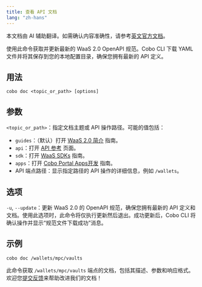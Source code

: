 ```yaml
---
title: 查看 API 文档
lang: "zh-hans"
---
```

<Note>本文档由 AI 辅助翻译。如需确认内容准确性，请参考[英文官方文档](https://www.cobo.com/developers/v2/guides/overview/introduction)。</Note>

使用此命令获取并更新最新的 WaaS 2.0 OpenAPI 规范。Cobo CLI 下载 YAML 文件并将其保存到您的本地配置目录，确保您拥有最新的 API 定义。

## 用法

```shell
cobo doc <topic_or_path> [options]
```

## 参数

`<topic_or_path>`：指定文档主题或 API 操作路径。可能的值包括：
   - `guides`：（默认）打开 [WaaS 2.0 简介](/v2_cn/guides/overview/introduction) 指南。
   - `api`：打开 [API 参考](/v2/api-references/playground) 页面。
   - `sdk`：打开 [WaaS SDKs](/v2_cn/developer-tools/quickstart-python) 指南。
   - `apps`：打开 [Cobo Portal Apps开发](/v2_cn/apps/introduction) 指南。
   - API 端点路径：显示指定路径的 API 操作的详细信息，例如 `/wallets`。

## 选项

`-u`, `--update`：更新 WaaS 2.0 的 OpenAPI 规范，确保您拥有最新的 API 定义和文档。使用此选项时，此命令将仅执行更新然后退出。成功更新后，Cobo CLI 将确认操作并显示“规范文件下载成功”消息。

## 示例

```shell
cobo doc /wallets/mpc/vaults
```

此命令获取 `/wallets/mpc/vaults` 端点的文档，包括其描述、参数和响应格式。
<Tip>欢迎您[提交反馈](https://forms.zohopublic.com/cobo/form/DocumentFeedbackForm/formperma/QvLOhxJv1_JMsJ-1dleZ8Itb_7rzN-LtgvsDdxosoVI)来帮助改进我们的文档！</Tip>